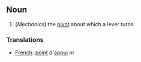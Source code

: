 ==Noun==

#(''Mechanics'') the [[pivot]] about which a lever turns.

===Translations===

*[[French]]: [[point]] d'[[appui]] ''m''